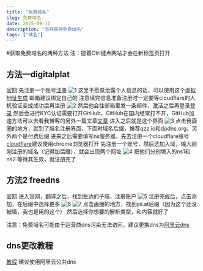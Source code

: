 ---
title: "免费域名"
slug: 免费域名
date: 2025-09-11
description: "怎样获得免费域名"
tags: ["域名"]
---
#获取免费域名的两种方法
注：摁着Ctrl键点网站才会在新标签页打开
## 方法一digitalplat
[官网](https://dash.domain.digitalplat.org/)
先注册一个账号[注册](https://dash.domain.digitalplat.org/auth/register)
![1](https://cdn.jsdmirror.com/gh/SWC519/blog-img@main//imgpVWVEeU.png)
这里不愿意泄露个人信息的话，可以使用这个[虚拟地址生成](https://ratenn.com/american.html)
邮箱建议绑定自己的
注意填完信息准备注册时一定要等cloudflare的人机验证变成成功后再注册
![2](https://cdn.jsdmirror.com/gh/SWC519/blog-img@main//imgpVWVdSI.png)
然后他会往邮箱里发一条邮件，激活之后再登录[登录](https://dash.domain.digitalplat.org/auth/login)
然后会进行KYC认证需要打开GitHub，GitHub在国内经常打不开，GitHub加速方法可以去看我博客的另外一篇文章[文章](https://blog.enencloud.us.kg/posts/1)
进入之后就是这个界面
![3](https://cdn.jsdmirror.com/gh/SWC519/blog-img@main//imgpVWZ4Cd.png)
点击我画圈的地方，就到了域名注册界面，下面时域名后缀，推荐qzz.io和dpdns.org，另外两个是付费后缀
进来之后需要填写ns服务器，先去注册一个cloudflare账号 [cloudflare](https://dash.cloudflare.com/)建议使用chrome浏览器打开
先注册一个账号，然后选加入域，输入刚刚注册的域名（记得加后缀），就会出现两个网址
![4](https://cdn.jsdmirror.com/gh/SWC519/blog-img@main//imgpVWeA54.png)
把他们分别填入的ns1和ns2
等待其生效，就注册完了
## 方法2 freedns
[官网](https://freedns.afraid.org/)
进入官网，翻译之后，找到左边的子域，注册账户
![5](https://cdn.jsdmirror.com/gh/SWC519/blog-img@main//imgpVWeVPJ.png)
注册完成后，点击添加，在后缀中选择更多
![6](https://cdn.jsdmirror.com/gh/SWC519/blog-img@main//imgpVWeKr6.png)
![7](https://cdn.jsdmirror.com/gh/SWC519/blog-img@main//img0bb065e0adf39aad1ee84ea2dee37a25.md.png)
点击画圈的地方，找到pii.at后缀（因为这个还没被墙，我也是用的这个）
然后选择你想要的解析类型，和内容就好了

注意：免费域名可能由于运营商dns污染无法访问，建议更换dns为[阿里云dns](https://alidns.com/)
## dns更改教程
[教程](https://blog.csdn.net/zwjapple/article/details/147867973)
建议使用阿里云公共dns

